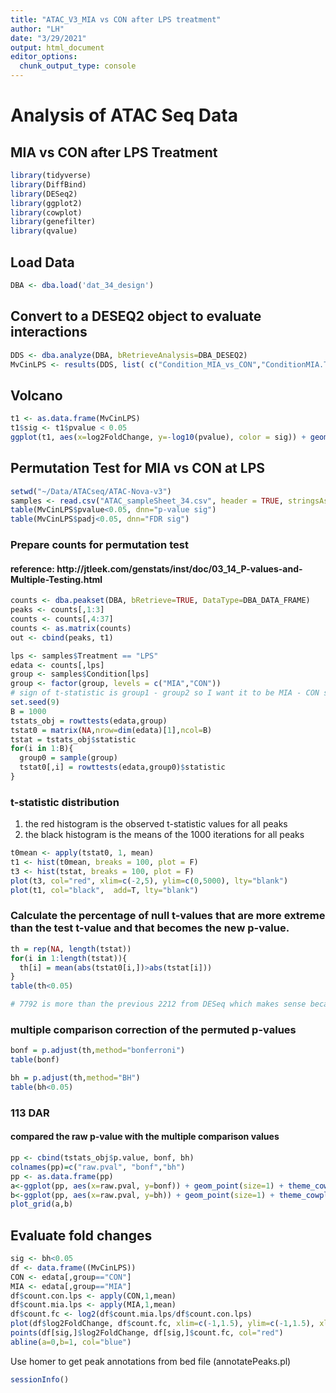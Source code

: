 ```yaml
---
title: "ATAC_V3_MIA vs CON after LPS treatment"
author: "LH"
date: "3/29/2021"
output: html_document
editor_options: 
  chunk_output_type: console
---
```


# Analysis of ATAC Seq Data
## MIA vs CON after LPS Treatment
```r
library(tidyverse)
library(DiffBind)
library(DESeq2)
library(ggplot2)
library(cowplot)
library(genefilter)
library(qvalue)
```
## Load Data
```r
DBA <- dba.load('dat_34_design')
```
## Convert to a DESEQ2 object to evaluate interactions
```r
DDS <- dba.analyze(DBA, bRetrieveAnalysis=DBA_DESEQ2)
MvCinLPS <- results(DDS, list( c("Condition_MIA_vs_CON","ConditionMIA.TreatmentLPS")))
```

## Volcano
```r
t1 <- as.data.frame(MvCinLPS)
t1$sig <- t1$pvalue < 0.05
ggplot(t1, aes(x=log2FoldChange, y=-log10(pvalue), color = sig)) + geom_point() + scale_color_manual(values = c("black", "blue")) + theme_cowplot() + xlim(-1, 1.1) + labs(subtitle = "MIA vs CON at LPS", color="pval < 0.05")
```

## Permutation Test for MIA vs CON at LPS
```r
setwd("~/Data/ATACseq/ATAC-Nova-v3")
samples <- read.csv("ATAC_sampleSheet_34.csv", header = TRUE, stringsAsFactors = TRUE)
table(MvCinLPS$pvalue<0.05, dnn="p-value sig")
table(MvCinLPS$padj<0.05, dnn="FDR sig")
```

### Prepare counts for permutation test
#### reference: http://jtleek.com/genstats/inst/doc/03_14_P-values-and-Multiple-Testing.html
```r
counts <- dba.peakset(DBA, bRetrieve=TRUE, DataType=DBA_DATA_FRAME)
peaks <- counts[,1:3]
counts <- counts[,4:37]
counts <- as.matrix(counts)
out <- cbind(peaks, t1)
```
```r
lps <- samples$Treatment == "LPS"
edata <- counts[,lps]
group <- samples$Condition[lps]
group <- factor(group, levels = c("MIA","CON"))
# sign of t-statistic is group1 - group2 so I want it to be MIA - CON so if + = up, - =down
set.seed(9)
B = 1000
tstats_obj = rowttests(edata,group)
tstat0 = matrix(NA,nrow=dim(edata)[1],ncol=B)
tstat = tstats_obj$statistic
for(i in 1:B){
  group0 = sample(group)
  tstat0[,i] = rowttests(edata,group0)$statistic
}
```

### t-statistic distribution
1. the red histogram is the observed t-statistic values for all peaks
2. the black histogram is the means of the 1000 iterations for all peaks
```r
t0mean <- apply(tstat0, 1, mean)
t1 <- hist(t0mean, breaks = 100, plot = F)
t3 <- hist(tstat, breaks = 100, plot = F)
plot(t3, col="red", xlim=c(-2,5), ylim=c(0,5000), lty="blank")
plot(t1, col="black",  add=T, lty="blank")
```

### Calculate the percentage of null t-values that are more extreme than the test t-value and that becomes the new p-value. 
```r
th = rep(NA, length(tstat))
for(i in 1:length(tstat)){
  th[i] = mean(abs(tstat0[i,])>abs(tstat[i]))
}
table(th<0.05)

# 7792 is more than the previous 2212 from DESeq which makes sense because its taking each comparison from its own null distribution. 
```

### multiple comparison correction of the permuted p-values
```r
bonf = p.adjust(th,method="bonferroni")
table(bonf)

bh = p.adjust(th,method="BH")
table(bh<0.05)
```

### 113 DAR
#### compared the raw p-value with the multiple comparison values
```r
pp <- cbind(tstats_obj$p.value, bonf, bh)
colnames(pp)=c("raw.pval", "bonf","bh")
pp <- as.data.frame(pp)
a<-ggplot(pp, aes(x=raw.pval, y=bonf)) + geom_point(size=1) + theme_cowplot()
b<-ggplot(pp, aes(x=raw.pval, y=bh)) + geom_point(size=1) + theme_cowplot()
plot_grid(a,b)
```

## Evaluate fold changes
```r
sig <- bh<0.05
df <- data.frame((MvCinLPS))
CON <- edata[,group=="CON"]
MIA <- edata[,group=="MIA"]
df$count.con.lps <- apply(CON,1,mean)
df$count.mia.lps <- apply(MIA,1,mean)
df$count.fc <- log2(df$count.mia.lps/df$count.con.lps)
plot(df$log2FoldChange, df$count.fc, xlim=c(-1,1.5), ylim=c(-1,1.5), xlab="DiffBind Fold Change",ylab="Fold Change by Count")
points(df[sig,]$log2FoldChange, df[sig,]$count.fc, col="red")
abline(a=0,b=1, col="blue")
```

Use homer to get peak annotations from bed file (annotatePeaks.pl)
```r
sessionInfo()
```